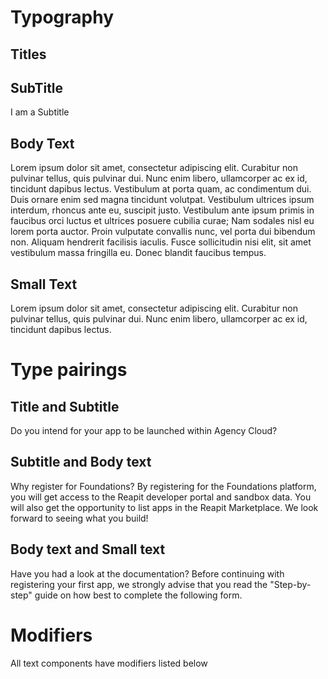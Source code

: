 
<Meta title="Typography" component={Title} />

# Typography

## Titles

<Canvas>
  <Story name="Title">
    <Title>I am a Title</Title>
  </Story>
</Canvas>

<RenderHtmlMarkup component="Typography" story="Title" />

## SubTitle

<Canvas>
  <Story name="Subtitle">
    <Subtitle>I am a Subtitle</Subtitle>
  </Story>
</Canvas>

<RenderHtmlMarkup component="Typography" story="Subtitle" />

## Body Text

<Canvas>
  <Story name="Body Text">
    <BodyText hasGreyText>
      Lorem ipsum dolor sit amet, consectetur adipiscing elit. Curabitur non pulvinar tellus, quis pulvinar dui. Nunc
      enim libero, ullamcorper ac ex id, tincidunt dapibus lectus. Vestibulum at porta quam, ac condimentum dui. Duis
      ornare enim sed magna tincidunt volutpat. Vestibulum ultrices ipsum interdum, rhoncus ante eu, suscipit justo.
      Vestibulum ante ipsum primis in faucibus orci luctus et ultrices posuere cubilia curae; Nam sodales nisl eu lorem
      porta auctor. Proin vulputate convallis nunc, vel porta dui bibendum non. Aliquam hendrerit facilisis iaculis.
      Fusce sollicitudin nisi elit, sit amet vestibulum massa fringilla eu. Donec blandit faucibus tempus.
    </BodyText>
  </Story>
</Canvas>

<RenderHtmlMarkup component="Typography" story="Body Text" />

## Small Text

<Canvas>
  <Story name="Small Text">
    <SmallText>
      Lorem ipsum dolor sit amet, consectetur adipiscing elit. Curabitur non pulvinar tellus, quis pulvinar dui. Nunc
      enim libero, ullamcorper ac ex id, tincidunt dapibus lectus.
    </SmallText>
  </Story>
</Canvas>

<RenderHtmlMarkup component="Typography" story="Small Text" />

# Type pairings

## Title and Subtitle

<Canvas>
  <Story name="Title and Subtitle">
    <Title>Create a New App</Title>
    <Subtitle>Do you intend for your app to be launched within Agency Cloud?</Subtitle>
  </Story>
</Canvas>

<RenderHtmlMarkup component="Typography" story="Title and Subtitle" />

## Subtitle and Body text

<Canvas>
  <Story name="Subtitle and Body text">
    <Subtitle>Why register for Foundations?</Subtitle>
    <BodyText>
      By registering for the Foundations platform, you will get access to the Reapit developer portal and sandbox data.
      You will also get the opportunity to list apps in the Reapit Marketplace. We look forward to seeing what you
      build!
    </BodyText>
  </Story>
</Canvas>

<RenderHtmlMarkup component="Typography" story="Subtitle and Body text" />

## Body text and Small text

<Canvas>
  <Story name="Body text and Small text">
    <BodyText>Have you had a look at the documentation?</BodyText>
    <SmallText>
      Before continuing with registering your first app, we strongly advise that you read the "Step-by-step" guide on
      how best to complete the following form.
    </SmallText>
  </Story>
</Canvas>

<RenderHtmlMarkup component="Typography" story="Body text and Small text" />

# Modifiers

All text components have modifiers listed below

<ArgsTable of={Title} />
